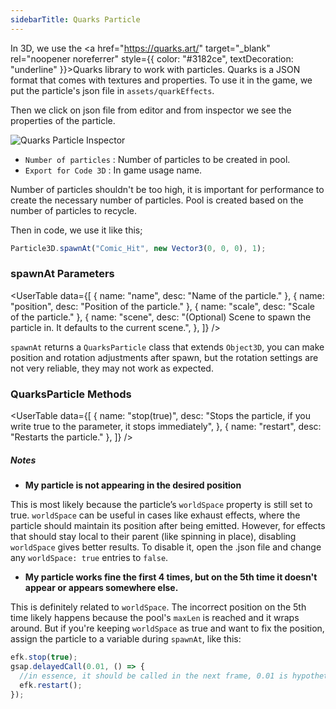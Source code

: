 ```yaml
---
sidebarTitle: Quarks Particle
---
```



<SpecialHeader title="Quarks Particle" />

In 3D, we use the <a href="https://quarks.art/" target="\_blank" rel="noopener noreferrer" style={{ color: "#3182ce", textDecoration: "underline" }}>Quarks library</a> to work with particles. Quarks is a JSON format that comes with textures and properties.
To use it in the game, we put the particle's json file in `assets/quarkEffects`.

Then we click on json file from editor and from inspector we see the properties of the particle.

<Image
  src="/studio-docs/advanced/quarks-a.jpg"
  alt="Quarks Particle Inspector"
  width={500}
  height={300}
  className="mt-6 rounded-xl overflow-hidden"
/>

- `Number of particles` : Number of particles to be created in pool.
- `Export for Code 3D` : In game usage name.

<Callout type="info">
<div className="-mt-3">
  Number of particles shouldn't be too high, it is important for performance
  to create the necessary number of particles. Pool is created based on the
  number of particles to recycle.
</div>
</Callout>

Then in code, we use it like this;

```js
Particle3D.spawnAt("Comic_Hit", new Vector3(0, 0, 0), 1);
```

### spawnAt Parameters

<UserTable
  data={[
    { name: "name", desc: "Name of the particle." },
    { name: "position", desc: "Position of the particle." },
    { name: "scale", desc: "Scale of the particle." },
    {
      name: "scene",
      desc: "(Optional) Scene to spawn the particle in. It defaults to the current scene.",
    },
  ]}
/>

`spawnAt` returns a `QuarksParticle` class that extends `Object3D`, you can make position and rotation adjustments after spawn, but the rotation settings are not very reliable, they may not work as expected.

### QuarksParticle Methods

<UserTable
  data={[
    {
      name: "stop(true)",
      desc: "Stops the particle, if you write true to the parameter, it stops immediately",
    },
    { name: "restart", desc: "Restarts the particle." },
  ]}
/>

##### Notes

- **My particle is not appearing in the desired position**

This is most likely because the particle’s `worldSpace` property is still set to true.
`worldSpace` can be useful in cases like exhaust effects, where the particle should maintain its position after being emitted.
However, for effects that should stay local to their parent (like spinning in place), disabling `worldSpace` gives better results.
To disable it, open the .json file and change any `worldSpace: true` entries to `false`.

- **My particle works fine the first 4 times, but on the 5th time it doesn't appear or appears somewhere else.**

This is definitely related to `worldSpace`. The incorrect position on the 5th time likely happens because the pool's `maxLen` is reached and it wraps around.
But if you're keeping `worldSpace` as true and want to fix the position, assign the particle to a variable during `spawnAt`, like this:

```js
efk.stop(true);
gsap.delayedCall(0.01, () => {
  //in essence, it should be called in the next frame, 0.01 is hypothetical
  efk.restart();
});
```
